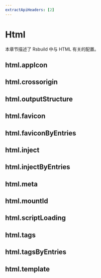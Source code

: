 ```yaml
---
extractApiHeaders: [2]
---
```


# Html

本章节描述了 Rsbuild 中与 HTML 有关的配置。

## html.appIcon


<AppIcon />

## html.crossorigin


<Crossorigin />

## html.outputStructure


<OutputStructure />

## html.favicon


<Favicon />

## html.faviconByEntries


<FaviconByEntries />

## html.inject


<Inject />

## html.injectByEntries


<InjectByEntries />

## html.meta


<Meta />

## html.mountId


<MountId />

## html.scriptLoading


<ScriptLoading />

## html.tags


<Tags />

## html.tagsByEntries


<TagsByEntries />

## html.template


<Template />

## html.templateByEntries


<TemplateByEntries />

## html.templateParameters


<TemplateParameters />

## html.templateParametersByEntries


<TemplateParametersByEntries />

## html.title


<Title />

## html.titleByEntries


<TitleByEntries />

